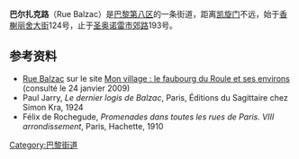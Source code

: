 {{Paris_streetbox
| arr_num=8
| streetname=巴尔扎克路<br />Rue Balzac
| x=
| y= 
| paris_map= 
| arr1=第八区
| quarter=
| begins= 香榭丽舍大街 
| ends= 圣奥诺雷市郊路
| length= 420
| width= 11.5-13
| creation= 1825年 
| denomination= 1850年
| area_map=Image:Maison de Balzac, rue Fortunée.jpg
| caption= 
}}

'''巴尔扎克路'''（Rue Balzac）是[[巴黎第八区|巴黎第八区]]的一条街道，距离[[凯旋门|凯旋门]]不远，始于[[香榭丽舍大街|香榭丽舍大街]]124号，止于[[圣奥诺雷市郊路|圣奥诺雷市郊路]]193号。

== 参考资料 ==
* [https://web.archive.org/web/20081006182223/http://www.apophtegme.com/ROULE/balzac.pdf Rue Balzac] sur le site [http://www.apophtegme.com/ROULE/villaccueil.htm Mon village : le faubourg du Roule et ses environs] {{Wayback|url=http://www.apophtegme.com/ROULE/villaccueil.htm |date=20110221100358 }} (consulté le 24 janvier 2009)
* Paul Jarry, ''Le dernier logis de Balzac'', Paris, Éditions du Sagittaire chez Simon Kra, 1924
* Félix de Rochegude, ''Promenades dans toutes les rues de Paris. VIII{{e}} arrondissement'', Paris, Hachette, 1910

[[Category:巴黎街道|Category:巴黎街道]]